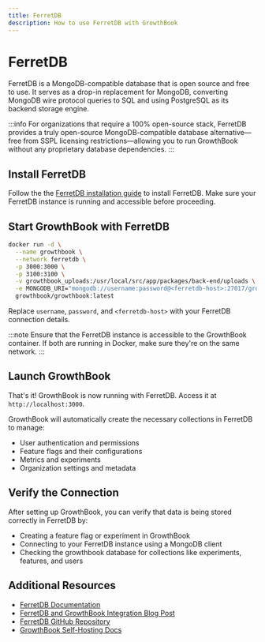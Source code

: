 ```yaml
---
title: FerretDB
description: How to use FerretDB with GrowthBook
---
```


# FerretDB

FerretDB is a MongoDB-compatible database that is open source and free to use. It serves as a drop-in replacement for MongoDB, converting MongoDB wire protocol queries to SQL and using PostgreSQL as its backend storage engine.

:::info
For organizations that require a 100% open-source stack, FerretDB provides a truly open-source MongoDB-compatible database alternative—free from SSPL licensing restrictions—allowing you to run GrowthBook without any proprietary database dependencies.
:::

## Install FerretDB

Follow the the [FerretDB installation guide](https://docs.ferretdb.io/installation/ferretdb/docker/) to install FerretDB. Make sure your FerretDB instance is running and accessible before proceeding.

## Start GrowthBook with FerretDB

```bash
docker run -d \
  --name growthbook \
  --network ferretdb \
  -p 3000:3000 \
  -p 3100:3100 \
  -v growthbook_uploads:/usr/local/src/app/packages/back-end/uploads \
  -e MONGODB_URI="mongodb://username:password@<ferretdb-host>:27017/growthbook" \
  growthbook/growthbook:latest
```

Replace `username`, `password`, and `<ferretdb-host>` with your FerretDB connection details.

:::note
Ensure that the FerretDB instance is accessible to the GrowthBook container. If both are running in Docker, make sure they're on the same network.
:::

## Launch GrowthBook

That's it! GrowthBook is now running with FerretDB. Access it at `http://localhost:3000`.

GrowthBook will automatically create the necessary collections in FerretDB to manage:

- User authentication and permissions
- Feature flags and their configurations
- Metrics and experiments
- Organization settings and metadata

## Verify the Connection

After setting up GrowthBook, you can verify that data is being stored correctly in FerretDB by:

- Creating a feature flag or experiment in GrowthBook
- Connecting to your FerretDB instance using a MongoDB client
- Checking the growthbook database for collections like experiments, features, and users

## Additional Resources

- [FerretDB Documentation](https://docs.ferretdb.io/)
- [FerretDB and GrowthBook Integration Blog Post](https://blog.ferretdb.io/enabling-feature-flags-ab-testing-growthbook-ferretdb/)
- [FerretDB GitHub Repository](https://github.com/FerretDB/FerretDB)
- [GrowthBook Self-Hosting Docs](/self-hosting)
